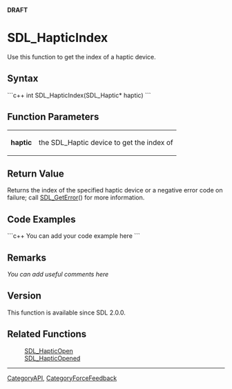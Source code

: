 '''DRAFT'''

= SDL_HapticIndex =
Use this function to get the index of a haptic device.


== Syntax ==
```c++
int SDL_HapticIndex(SDL_Haptic* haptic)
```

== Function Parameters ==
{|
|'''haptic'''
|the SDL_Haptic device to get the index of <!-- query--> 
|}

== Return Value ==
Returns the index of the specified haptic device or a negative error code on failure; call [[SDL_GetError]]() for more information.

== Code Examples ==
```c++
You can add your code example here
```

== Remarks ==
''You can add useful comments here''

== Version ==
This function is available since SDL 2.0.0.

== Related Functions ==
:[[SDL_HapticOpen]]
:[[SDL_HapticOpened]]

----
[[CategoryAPI]], [[CategoryForceFeedback]]
